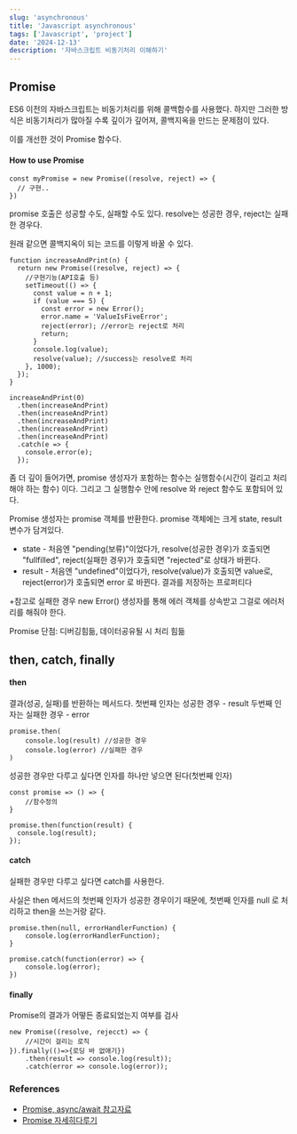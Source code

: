 ```yaml
---
slug: 'asynchronous'
title: 'Javascript asynchronous'
tags: ['Javascript', 'project']
date: '2024-12-13'
description: '자바스크립트 비동기처리 이해하기'
---
```


## Promise

ES6 이전의 자바스크립트는 비동기처리를 위해 콜백함수를 사용했다. 하지만 그러한 방식은 비동기처리가 많아질 수록 깊이가 깊어져, 콜백지옥을 만드는 문제점이 있다.

이를 개선한 것이 Promise 함수다.

#### How to use Promise

```JS
const myPromise = new Promise((resolve, reject) => {
  // 구현..
})
```

promise 호출은 성공할 수도, 실패할 수도 있다. resolve는 성공한 경우, reject는 실패한 경우다.

원래 같으면 콜백지옥이 되는 코드를 이렇게 바꿀 수 있다.

```JS
function increaseAndPrint(n) {
  return new Promise((resolve, reject) => {
	//구현기능(API호출 등)
    setTimeout(() => {
      const value = n + 1;
      if (value === 5) {
        const error = new Error();
        error.name = 'ValueIsFiveError';
        reject(error); //error는 reject로 처리
        return;
      }
      console.log(value);
      resolve(value); //success는 resolve로 처리
    }, 1000);
  });
}

increaseAndPrint(0)
  .then(increaseAndPrint)
  .then(increaseAndPrint)
  .then(increaseAndPrint)
  .then(increaseAndPrint)
  .then(increaseAndPrint)
  .catch(e => {
    console.error(e);
  });
```

좀 더 깊이 들어가면, promise 생성자가 포함하는 함수는 실행함수(시간이 걸리고 처리해야 하는 함수) 이다. 그리고 그 실행함수 안에 resolve 와 reject 함수도 포함되어 있다.

Promise 생성자는 promise 객체를 반환한다. promise 객체에는 크게 state, result 변수가 담겨있다.

- state - 처음엔 "pending(보류)"이었다가, resolve(성공한 경우)가 호출되면 "fullfilled", reject(실패한 경우)가 호출되면 "rejected"로 상태가 바뀐다.
- result - 처음엔 "undefined"이었다가, resolve(value)가 호출되면 value로, reject(error)가 호출되면 error 로 바뀐다. 결과를 저장하는 프로퍼티다

+참고로 실패한 경우 new Error() 생성자를 통해 에러 객체를 상속받고 그걸로 에러처리를 해줘야 한다.

Promise 단점: 디버깅힘듦, 데이터공유될 시 처리 힘듦

## then, catch, finally

#### then

결과(성공, 실패)를 반환하는 메서드다.
첫번째 인자는 성공한 경우 - result
두번째 인자는 실패한 경우 - error

```JS
promise.then(
	console.log(result) //성공한 경우
	console.log(error) //실패한 경우
)
```

성공한 경우만 다루고 싶다면 인자를 하나만 넣으면 된다(첫번째 인자)

```JS
const promise => () => {
	//함수정의
}

promise.then(function(result) {
  console.log(result);
});
```

#### catch

실패한 경우만 다루고 싶다면 catch를 사용한다.

사실은 then 메서드의 첫번째 인자가 성공한 경우이기 때문에, 첫번째 인자를 null 로 처리하고 then을 쓰는거랑 같다.

```JS
promise.then(null, errorHandlerFunction) {
	console.log(errorHandlerFunction);
}
```

```JS
promise.catch(function(error) => {
	console.log(error);
})
```

#### finally

Promise의 결과가 어떻든 종료되었는지 여부를 검사

```JS
new Promise((resolve, rejecct) => {
	//시간이 걸리는 로직
}).finally(()=>{로딩 바 없애기})
	.then(result => console.log(result));
	.catch(error => console.log(error));
```

### References

- [Promise, async/await 참고자료](https://learnjs.vlpt.us/async/)
- [Promise 자세히다루기](https://ko.javascript.info/promise-basics)
